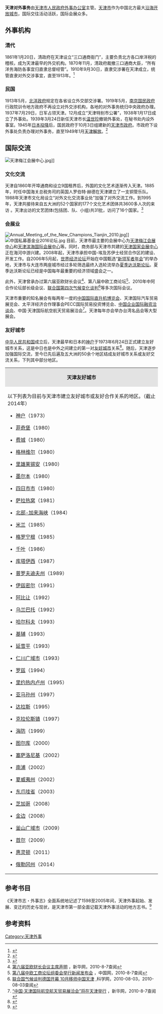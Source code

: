 {{pov|time=2016-12-28T03:05:04+00:00}}
{{Portal|天津|汉字天津.png}}
'''天津对外事务'''由[[天津市人民政府外事办公室|天津市人民政府外事办公室]]主管。[[天津市|天津市]]作为中国北方最大[[沿海开放城市|沿海开放城市]]，国际交往活动活跃，国际会展众多。
==外事机构==
{{main|天津市人民政府外事办公室}}
===清代===
1861年1月20日，清政府在天津设立“三口通商衙门”，主要负责北方各口岸洋税的稽核，成为天津最早的外交机构。1870年11月，清政府裁撤三口通商大臣，“所有洋务海防各事宜归直隶总督经管”。1910年9月30日，直隶交涉署在天津成立，统管直隶对外交涉事宜，直至1913年。<ref>{{cite web|title=清代外事机构|url=http://tjfao.gov.cn/datumShow.action?datumBean.datum.id=485|website=天津市人民政府外事办公室|accessdate=2016-12-26|deadurl=yes|archiveurl=https://web.archive.org/web/20161226145251/http://tjfao.gov.cn/datumShow.action?datumBean.datum.id=485|archivedate=2016-12-26}}</ref>
===民国===
1913年5月，[[北洋政府|北洋政府]]规定在各省设立外交部交涉署。1919年5月，[[南京国民政府|南京国民政府]]行政院训令地方政府不再设立对外交涉机构，各地的对外事务统归中央政府办理。1937年7月29日，日军占领天津。12月成立“天津特别市公署”，1938年1月17日成立了外事处。1939年3月24日新任天津市长[[温世珍|温世珍]]撤销外事处，在秘书处内设外事室。1945年[[日本投降|日本投降]]后，国民政府于10月3日组建新的[[天津市政府|天津市政府]]。市政府下设外事处负责办理对外事务，直至1949年1月[[平津战役|天津解放]]。<ref>{{cite web|title=民国外事机构|url=http://tjfao.gov.cn/datumShow.action?datumBean.datum.id=486|website=天津市人民政府外事办公室|accessdate=2016-12-26|deadurl=yes|archiveurl=https://web.archive.org/web/20161226145613/http://tjfao.gov.cn/datumShow.action?datumBean.datum.id=486|archivedate=2016-12-26}}</ref>

== 国际交流 ==
[[File:天津梅江会展中心.jpg|thumb]]]]
===文化交流===
天津自1860年开埠通商和设立9国租界后，外国的文化艺术逐渐传入天津。1885年，时任中国海关总税务司的英国人罗伯特·赫德在天津建立了一支铜管乐队。1988年天津市文化局设立“对外文化交流事业处”加强了对外交流工作。到1995年，天津共接待来自五大洲的52个国家的177个文化艺术团体共3600多人次的来访 。天津出访的文艺团体(包括团、队、小组)共31批，访问了16个国家。<ref>{{cite web|title=对外交往与交流|url=http://www.tjwh.gov.cn/whysz/1512jiaol/jiaol-00gs.html|website=天津文化信息网|accessdate=2016-12-26|archive-url=https://web.archive.org/web/20161226215803/http://www.tjwh.gov.cn/whysz/1512jiaol/jiaol-00gs.html|archive-date=2016-12-26|dead-url=yes}}</ref>
=== 会展业 ===
[[File:Annual_Meeting_of_the_New_Champions_Tianjin_2010.jpg|thumb]]]]
[[File:中国私募基金业2016论坛.jpg|thumb]]
目前，天津市最主要的会展中心为[[天津梅江会展中心|天津梅江会展中心]]和[[天津滨海国际会展中心|天津滨海国际会展中心]]等。同时，商务部与天津市共建的[[天津国家会展中心|天津国家会展中心]]正在海河中游兴建。2008年起，天津市承担中国-埃及苏伊士经贸合作区的建设、开发工作。自2006年5月起，[[世界经济论坛|世界经济论坛]]开始在中国甄选“[[新领军者年会|新领军者年会]]”的举办地，天津市与大连市两座城市经过多轮筛选最终入选轮流举办[[夏季达沃斯论坛|夏季达沃斯论坛]]。夏季达沃斯论坛已经是中国每年最重要的经济领域盛会之一。

此外，天津曾承办过第六届亚欧财长会议<ref>[http://www.tj.xinhuanet.com/misc/2005-06/26/content_4514875.htm 第六届亚欧财长会议主席声明] {{Wayback|url=http://www.tj.xinhuanet.com/misc/2005-06/26/content_4514875.htm |date=20111103130308 }}，新华网，2010-8-7查阅</ref>、第八届中欧工商论坛<ref>[http://news.022china.com/2009/04-26/67463_0.html 第八届中欧工商论坛组委会举行新闻发布会] {{Wayback|url=http://news.022china.com/2009/04-26/67463_0.html |date=20171028112840 }}，中国网，2010-8-7查阅</ref>、2010年中阿合作论坛部长级会议、[[联合国第四次气候变化谈判|联合国第四次气候变化谈判]]<ref>[http://environment.kexue.com/2010/0803/8004.html 联合国气候谈判德国开幕 10月移师中国天津] {{Wayback|url=http://environment.kexue.com/2010/0803/8004.html |date=20160306020125 }},科学网，2010-08-03，2010-08-03查阅</ref>等多次国际会议。

天津市重要的知名展会有每两年一度的[[中国国际直升机博览会|中国国际直升机博览会]]、天津国际汽车贸易展览会、太平洋经济合作理事会PECC国际贸易投资博览会、[[中国企业国际融资洽谈会|中国企业国际融资洽谈会]]、中国·天津国际航空航天贸易展洽会<ref>[http://news.xinhuanet.com/newscenter/2009-04/11/content_11169242.htm “中国·天津国际航空航天贸易展洽会”将在天津举行] {{Wayback|url=http://news.xinhuanet.com/newscenter/2009-04/11/content_11169242.htm |date=20150925202037 }}，新华网，2010-8-7查阅</ref>。天津每年亦会举办台湾名品会等大型展会。

=== 友好城市 ===
[[中华人民共和国|中华人民共和国]]成立后，天津最早和日本的[[神户|神户]]于1973年6月24日正式建立友好城市关系，这是中日也是中外之间建立的第一对[[友好城市|友好城市]]关系<ref name="天津神户友好城市">{{cite web | url=http://www.tj.gov.cn/zwgk/zwxx/zwyw/200809/t20080907_70991.htm | title=庆祝天津市与神户市结好35周年 日本神户市代表团来津访问 | accessdate=2013-08-11 | deadurl=yes | archiveurl=https://web.archive.org/web/20110429085227/http://www.tj.gov.cn/zwgk/zwxx/zwyw/200809/t20080907_70991.htm | archivedate=2011-04-29 }}</ref>。随后，天津逐步加强国际交流，至今已先后遍及五大洲的50余个地区结成友好城市关系或友好交流关系，下列其中部分地区。

{| class="wikitable"  style="font-size:85%; text-align:left; width:100%;"
|-
| colspan="3"  style="text-align:center; background:#e3e3e3;"| '''天津友好城市'''
|-
|
以下列表为目前与天津市建立友好城市或友好合作关系的地区。（截止2014年）
{{Divcol|cols=4}}
*{{JPN}}[[神户|神户]]（1973）
*{{USA}}[[菲奇堡_(马萨诸塞州)|菲奇堡]]（1980）
*{{USA}}[[费城|费城]]（1980）
*{{USA}}[[格林维尔|格林维尔]]（1980）
*{{ISR}}[[里雄莱锡安|里雄莱锡安]]（1980）
*{{AUS}}[[墨尔本|墨尔本]]（1980）
*{{JPN}}[[四日市市|四日市市]]（1980）
*{{BIH}}[[萨拉热窝|萨拉热窝]]（1981）
*{{FRA}}[[北部-加来海峡|北部-加来海峡]]（1984）
*{{ITA}}[[米兰|米兰]]（1985）
*{{NET}}[[格罗宁根|格罗宁根]]（1985）
*{{JPN}}[[千葉縣|千叶]]（1986）
*{{GEO}}[[库塔伊西|库塔伊西]]（1987）
*{{BUL}}[[普罗夫迪夫州|普罗夫迪夫州]]（1989）
*{{TUR}}[[伊兹密尔|伊兹密尔]]（1991）
*{{CIV}}[[阿比让|阿比让]]（1992）
*{{MNG}}[[乌兰巴托|乌兰巴托]]（1992）
*{{UKR}}[[哈尔科夫|哈尔科夫]]（1993）
*{{UKR}}[[基辅|基辅]]（1993）
*{{SWE}}[[延雪平|延雪平]]（1993）
*{{KOR}}[[仁川广域市|仁川广域市]]（1993）
*{{POL}}[[罗兹|罗兹]]（1994）
*{{BRA}}[[里约热内卢州|里约热内卢州]]（1995）
*{{BRA}}[[亚马孙州_(巴西)|亚马孙州]]（1997）
*{{USA}}[[达拉斯|达拉斯]]（1995）
*{{USA}}[[克拉伦斯镇_(纽约州)|克拉伦斯镇]]（1997）
*{{VIE}}[[海防|海防]]（1999）
*{{FIN}}[[图尔库|图尔库]]（2000）
*{{GRE}}[[塞萨洛尼基|塞萨洛尼基]]（2002）
*{{PRK}}[[南浦|南浦]]（2002）
*{{USA}}[[夏威夷州|夏威夷州]]（2002）
*{{IDN}}[[东爪哇省|东爪哇省]]（2003）
*{{USA}}[[芝加哥|芝加哥]]（2008）
*{{CAM}}[[金边|金边]]（2008）
*{{KOR}}[[釜山广域市|釜山广域市]]（2009）
*{{KOR}}[[首尔|首尔]]（2009）
*{{NZL}}[[惠灵顿|惠灵顿]]（2011）
*{{USA}}[[俄勒冈州|俄勒冈州]]（2014）
{{Div col end}}
|}

==参考书目==
《天津市志・外事志》全面系统地记述了1598至2005年间，天津外事起始、发展、变迁的历史与现状，是天津市第一部全面记载天津外事活动的地方志书。<ref>{{cite book|author1=天津市地方志編修委員会办公室|title=天津市志: 外事志|date=2013|isbn=7511247865|url=http://www.bookask.com/book/456782.html|accessdate=2016-12-26|archive-url=https://web.archive.org/web/20161226215034/http://www.bookask.com/book/456782.html|archive-date=2016-12-26|dead-url=yes}}</ref>

==参考资料==
{{reflist|2}}
[[Category:天津外事|Category:天津外事]]